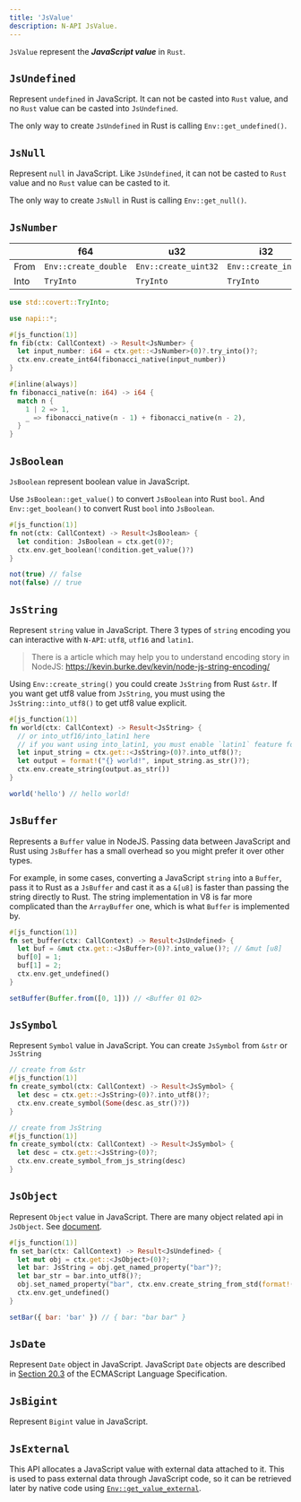 ```yaml
---
title: 'JsValue'
description: N-API JsValue.
---
```


`JsValue` represent the **_JavaScript value_** in `Rust`.

## `JsUndefined`

Represent `undefined` in JavaScript. It can not be casted into `Rust` value, and no `Rust` value can be casted into `JsUndefined`.

The only way to create `JsUndefined` in Rust is calling `Env::get_undefined()`.

## `JsNull`

Represent `null` in JavaScript. Like `JsUndefined`, it can not be casted to `Rust` value and no `Rust` value can be casted to it.

The only way to create `JsNull` in Rust is calling `Env::get_null()`.

## `JsNumber`

|      | f64                  | u32                  | i32                 | i64                 |
| ---- | -------------------- | -------------------- | ------------------- | ------------------- |
| From | `Env::create_double` | `Env::create_uint32` | `Env::create_int32` | `Env::create_int64` |
| Into | `TryInto`            | `TryInto`            | `TryInto`           | `TryInto`           |

```rust
use std::covert::TryInto;

use napi::*;

#[js_function(1)]
fn fib(ctx: CallContext) -> Result<JsNumber> {
  let input_number: i64 = ctx.get::<JsNumber>(0)?.try_into()?;
  ctx.env.create_int64(fibonacci_native(input_number))
}

#[inline(always)]
fn fibonacci_native(n: i64) -> i64 {
  match n {
    1 | 2 => 1,
    _ => fibonacci_native(n - 1) + fibonacci_native(n - 2),
  }
}
```

## `JsBoolean`

`JsBoolean` represent boolean value in JavaScript.

Use `JsBoolean::get_value()` to convert `JsBoolean` into Rust `bool`. And `Env::get_boolean()` to convert Rust `bool` into `JsBoolean`.

```rust
#[js_function(1)]
fn not(ctx: CallContext) -> Result<JsBoolean> {
  let condition: JsBoolean = ctx.get(0)?;
  ctx.env.get_boolean(!condition.get_value()?)
}
```

```js
not(true) // false
not(false) // true
```

## `JsString`

Represent `string` value in JavaScript. There 3 types of `string` encoding you can interactive with `N-API`: `utf8`, `utf16` and `latin1`.

> There is a article which may help you to understand encoding story in NodeJS: https://kevin.burke.dev/kevin/node-js-string-encoding/

Using `Env::create_string()` you could create `JsString` from Rust `&str`.
If you want get utf8 value from `JsString`, you must using the `JsString::into_utf8()` to get utf8 value explicit.

```rust
#[js_function(1)]
fn world(ctx: CallContext) -> Result<JsString> {
  // or into_utf16/into_latin1 here
  // if you want using into_latin1, you must enable `latin1` feature for `napi-rs`.
  let input_string = ctx.get::<JsString>(0)?.into_utf8()?;
  let output = format!("{} world!", input_string.as_str()?);
  ctx.env.create_string(output.as_str())
}
```

```js
world('hello') // hello world!
```

## `JsBuffer`

<!-- 使用 JsBuffer 在 JavaScript 与 Rust 之间传递数据是开销最小的一种方式。 -->

Represents a `Buffer` value in NodeJS. Passing data between JavaScript and Rust using `JsBuffer` has a small overhead so you might prefer it over other types.

For example, in some cases, converting a JavaScript `string` into a `Buffer`, pass it to Rust as a `JsBuffer` and cast it as a `&[u8]` is faster than passing the string directly to Rust. The string implementation in V8 is far more complicated than the `ArrayBuffer` one, which is what `Buffer` is implemented by.

```rust
#[js_function(1)]
fn set_buffer(ctx: CallContext) -> Result<JsUndefined> {
  let buf = &mut ctx.get::<JsBuffer>(0)?.into_value()?; // &mut [u8]
  buf[0] = 1;
  buf[1] = 2;
  ctx.env.get_undefined()
}
```

```js
setBuffer(Buffer.from([0, 1])) // <Buffer 01 02>
```

## `JsSymbol`

Represent `Symbol` value in JavaScript. You can create `JsSymbol` from `&str` or `JsString`

```rust
// create from &str
#[js_function(1)]
fn create_symbol(ctx: CallContext) -> Result<JsSymbol> {
  let desc = ctx.get::<JsString>(0)?.into_utf8()?;
  ctx.env.create_symbol(Some(desc.as_str()?))
}
```

```rust
// create from JsString
#[js_function(1)]
fn create_symbol(ctx: CallContext) -> Result<JsSymbol> {
  let desc = ctx.get::<JsString>(0)?;
  ctx.env.create_symbol_from_js_string(desc)
}
```

## `JsObject`

Represent `Object` value in JavaScript. There are many object related api in `JsObject`. See [document](https://docs.rs/napi/latest/napi/struct.JsObject.html).

```rust
#[js_function(1)]
fn set_bar(ctx: CallContext) -> Result<JsUndefined> {
  let mut obj = ctx.get::<JsObject>(0)?;
  let bar: JsString = obj.get_named_property("bar")?;
  let bar_str = bar.into_utf8()?;
  obj.set_named_property("bar", ctx.env.create_string_from_std(format!("{} bar", bar_str.as_str()?)))?;
  ctx.env.get_undefined()
}
```

```js
setBar({ bar: 'bar' }) // { bar: "bar bar" }
```

## `JsDate`

Represent `Date` object in JavaScript. JavaScript `Date` objects are described in [Section 20.3](https://tc39.es/ecma262/#sec-date-objects) of the ECMAScript Language Specification.

## `JsBigint`

Represent `Bigint` value in JavaScript.

## `JsExternal`

This API allocates a JavaScript value with external data attached to it. This is used to pass external data through JavaScript code, so it can be retrieved later by native code using [`Env::get_value_external`](https://docs.rs/napi/latest/napi/struct.Env.html#method.get_value_external).

